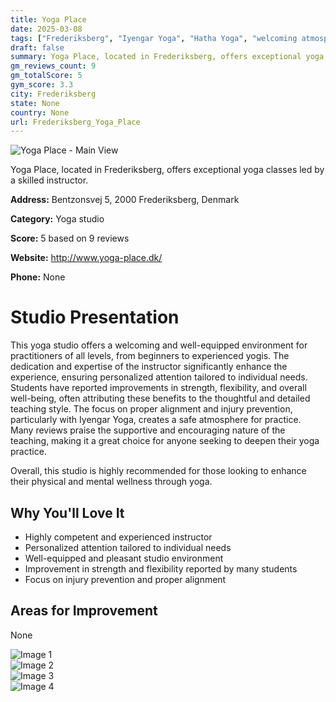 ```yaml
---
title: Yoga Place
date: 2025-03-08
tags: ["Frederiksberg", "Iyengar Yoga", "Hatha Yoga", "welcoming atmosphere", "personalized experience", "Frederiksberg"]  
draft: false
summary: Yoga Place, located in Frederiksberg, offers exceptional yoga classes led by a skilled instructor.
gm_reviews_count: 9
gm_totalScore: 5
gym_score: 3.3
city: Frederiksberg
state: None
country: None
url: Frederiksberg_Yoga_Place
---
```


<div className="aspect-[16/9] relative my-8">
  <img 
    src="https://lh5.googleusercontent.com/p/AF1QipPt82eY25mwgdr79e9l0hVDaUKzuozr9DQPU8Xn=w1920-h1080-k-no"
    alt="Yoga Place - Main View"
    className="object-cover absolute inset-0 w-full h-full rounded-lg"
  />
</div>

Yoga Place, located in Frederiksberg, offers exceptional yoga classes led by a skilled instructor.

**Address:** Bentzonsvej 5, 2000 Frederiksberg, Denmark

**Category:** Yoga studio

**Score:** 5 based on 9 reviews

**Website:** http://www.yoga-place.dk/

**Phone:** None

# Studio Presentation

This yoga studio offers a welcoming and well-equipped environment for practitioners of all levels, from beginners to experienced yogis. The dedication and expertise of the instructor significantly enhance the experience, ensuring personalized attention tailored to individual needs. Students have reported improvements in strength, flexibility, and overall well-being, often attributing these benefits to the thoughtful and detailed teaching style. The focus on proper alignment and injury prevention, particularly with Iyengar Yoga, creates a safe atmosphere for practice. Many reviews praise the supportive and encouraging nature of the teaching, making it a great choice for anyone seeking to deepen their yoga practice.

Overall, this studio is highly recommended for those looking to enhance their physical and mental wellness through yoga.

## Why You'll Love It

- Highly competent and experienced instructor
- Personalized attention tailored to individual needs
- Well-equipped and pleasant studio environment
- Improvement in strength and flexibility reported by many students
- Focus on injury prevention and proper alignment

## Areas for Improvement

None

<div className="grid grid-cols-1 xl:grid-cols-2 gap-4 my-8">
<div className="aspect-[4/3] relative"><img src="https://lh5.googleusercontent.com/p/AF1QipM9-ASn0z_PsbqwEoxobgdOSYt_RMAGotrAr1iT=w1920-h1080-k-no" alt="Image 1" className="object-cover absolute inset-0 w-full h-full rounded-lg" /></div>
<div className="aspect-[4/3] relative"><img src="https://lh5.googleusercontent.com/p/AF1QipNRi9gVk8B20p-eg8u1HLWUvJbfAmR89Ui1u4B4=w1920-h1080-k-no" alt="Image 2" className="object-cover absolute inset-0 w-full h-full rounded-lg" /></div>
<div className="aspect-[4/3] relative"><img src="https://lh5.googleusercontent.com/p/AF1QipNjU6xax6eQftR5SZLyJ03_JAbkjGnpjXDXj7R-=w1920-h1080-k-no" alt="Image 3" className="object-cover absolute inset-0 w-full h-full rounded-lg" /></div>
<div className="aspect-[4/3] relative"><img src="https://streetviewpixels-pa.googleapis.com/v1/thumbnail?panoid=2OgpVjMP7dfhvHFMrAnccQ&cb_client=maps_sv.tactile.gps&w=203&h=100&yaw=294.1046&pitch=0&thumbfov=100" alt="Image 4" className="object-cover absolute inset-0 w-full h-full rounded-lg" /></div>
</div>